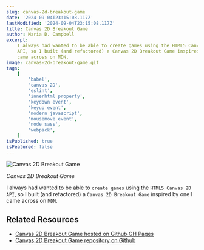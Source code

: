 ```yaml
---
slug: canvas-2d-breakout-game
date: '2024-09-04T23:15:08.117Z'
lastModified: '2024-09-04T23:15:08.117Z'
title: Canvas 2D Breakout Game
author: Maria D. Campbell
excerpt:
    I always had wanted to be able to create games using the HTML5 Canvas 2D
    API, so I built (and refactored) a Canvas 2D Breakout Game inspired by one I
    came across on MDN.
image: canvas-2d-breakout-game.gif
tags:
    [
        'babel',
        'canvas 2D',
        'eslint',
        'innerhtml property',
        'keydown event',
        'keyup event',
        'modern javascript',
        'mousemove event',
        'node sass',
        'webpack',
    ]
isPublished: true
isFeatured: false
---
```


![Canvas 2D Breakout Game](canvas-2d-breakout-game.gif)

_Canvas 2D Breakout Game_

I always had wanted to be able to `create games` using the
`HTML5 Canvas 2D API`, so I built (and refactored) a `Canvas 2D Breakout Game`
inspired by one I came across on `MDN`.

## Related Resources

-   [Canvas 2D Breakout Game hosted on Github GH Pages](https://interglobalmedia.github.io/2d-breakout-game-mdn/)
-   [Canvas 2D Breakout Game repository on Github](https://github.com/interglobalmedia/2d-breakout-game-mdn)
